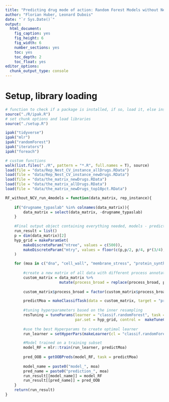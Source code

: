 ```yaml
---
title: "Predicting drug mode of action: Random Forest Models without Nested Cross-Validation"
author: "Florian Huber, Leonard Dubois"
date: "`r Sys.Date()`"
output:
  html_document:
    fig_caption: yes
    fig_height: 6
    fig_width: 6
    number_sections: yes
    toc: yes
    toc_depth: 2
    toc_float: yes
editor_options: 
  chunk_output_type: console
---
```


# Setup, library loading

```r
# function to check if a package is installed, if so, load it, else install and then load it
source("./R/ipak.R")
# set chunk options and load libraries
source("./setup.R")

ipak("tidyverse")
ipak("mlr")
ipak("randomForest")
ipak("iterators")
ipak("foreach")

# custom functions
walk(list.files("./R", pattern = "*.R", full.names = T), source)
load(file = "data/Rep_Nest_CV_instance_allDrugs.RData")
load(file = "data/Rep_Nest_CV_instance_newDrugs.RData")
load(file = "data/the_matrix_newDrugs.RData")
load(file = "data/the_matrix_allDrugs.RData")
load(file = "data/the_matrix_newDrugs_top10pct.RData")
```



```r


RF_without_NCV_run_4models = function(data_matrix, rep_instance){
    
    if("drugname_typaslab" %in% colnames(data_matrix)){
        data_matrix = select(data_matrix, -drugname_typaslab)
    }
    
    #Final output object containing everything needed, models - prediction of all outer fold of all repetitions
    run_result = list()
    p = dim(data_matrix)[2]
    hyp_grid = makeParamSet(
        makeDiscreteParam("ntree", values = c(500)),
        makeDiscreteParam("mtry", values = floor(c(p,p/2, p/4, p*(3/4), sqrt(p))))
    )

    for (moa in c("dna", "cell_wall", "membrane_stress", "protein_synthesis")) {
                
        #create a new matrix of all data with different process annotation
        custom_matrix = data_matrix %>% 
                        mutate(process_broad = replace(process_broad, process_broad != moa, paste0("not_", moa)))
                
        custom_matrix$process_broad = factor(custom_matrix$process_broad, levels = c(moa, paste0("not_", moa)))

        predictMoa = makeClassifTask(data = custom_matrix, target = "process_broad")
                
        #tuning hyperparameters based on the inner resampling
        resTuning = tuneParams(learner = "classif.randomForest", task = predictMoa, resampling = rep_instance[[1]]$outer, measures = mcc,
                               par.set = hyp_grid, control =  makeTuneControlGrid())
                
        #use the best Hyperparams to create optimal learner
        run_learner = setHyperPars(makeLearner(cl = "classif.randomForest", predict.type = "prob"), par.vals = resTuning$x)

        #Model trained on a training subset
        model_RF = mlr::train(run_learner, predictMoa)
                
        pred_OOB = getOOBPreds(model_RF, task = predictMoa)
                
        model_name = paste0("model_", moa)
        pred_name = paste0("prediction_", moa)
        run_result[[model_name]] = model_RF 
        run_result[[pred_name]] = pred_OOB
    }
    return(run_result)
}

```

